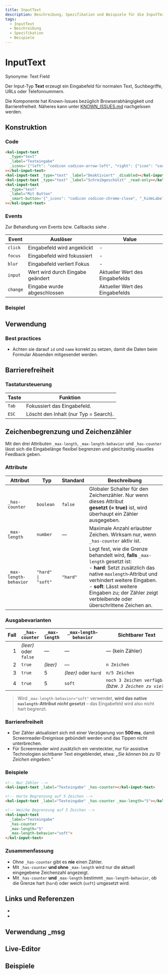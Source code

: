 ```yaml
---
title: InputText
description: Beschreibung, Spezifikation und Beispiele für die InputText-Komponente.
tags:
  - InputText
  - Beschreibung
  - Spezifikation
  - Beispiele
---
```



# InputText

Synonyme: Text Field

Der Input-Typ **Text** erzeugt ein Eingabefeld für normalen Text, Suchbegriffe, URLs oder Telefonnummern.

Die Komponente hat Known-Issues bezüglich Browserabhängigkeit und Barrierefreiheit. Näheres kann unter [KNOWN_ISSUES.md](https://github.com/public-ui/kolibri/blob/develop/KNOWN_ISSUES.md) nachgelssen werden.

## Konstruktion

### Code

```html
<kol-input-text
  _type="text"
  _label="Texteingabe"
  _icons='{"left": "codicon codicon-arrow-left", "right": {"icon": "codicon codicon-arrow-right", "style": {"font-size": "200%"}}}'
></kol-input-text>
<kol-input-text _type="text" _label="Deaktiviert" _disabled></kol-input-text>
<kol-input-text _type="text" _label="Schreibgeschützt" _read-only></kol-input-text>
<kol-input-text
  _type="text"
  _label="Mit Button"
  _smart-button='{"_icons": "codicon codicon-chrome-close", "_hideLabel": true, "_label": "Löschen"}'
></kol-input-text>
```

### Events

Zur Behandlung von Events bzw. Callbacks siehe <kol-link _label="Events" _href="../concepts/events" />.

| Event    | Auslöser                         | Value                           |
|----------|----------------------------------|---------------------------------|
| `click`  | Eingabefeld wird angeklickt      | -                               |
| `focus`  | Eingabefeld wird fokussiert      | -                               |
| `blur`   | Eingabefeld verliert Fokus       | -                               |
| `input`  | Wert wird durch Eingabe geändert | Aktueller Wert des Eingabefelds |
| `change` | Eingabe wurde abgeschlossen      | Aktueller Wert des Eingabefelds |

### Beispiel

<kol-input-text _type="text" _label="Texteingabe" _icons='{"left": "codicon codicon-arrow-left", "right": {"icon": "codicon codicon-arrow-right", "style": {"font-size": "200%"}}}'></kol-input-text>
<kol-input-text _type="text" _label="Deaktiviert" _disabled></kol-input-text>
<kol-input-text _type="text" _label="Schreibgeschützt" _read-only></kol-input-text>
<kol-input-text
  _type="text"
  _label="Mit Button"
  _smart-button='{"_icons": "codicon codicon-chrome-close", "_hideLabel": true, "_label": "Löschen"}'></kol-input-text>


## Verwendung

### Best practices

- Achten sie darauf `id` und `name` korrekt zu setzen, damit die Daten beim Formular Absenden mitgesendet werden.

## Barrierefreiheit

### Tastatursteuerung

| Taste | Funktion                              |
| ----- | ------------------------------------- |
| `Tab` | Fokussiert das Eingabefeld.           |
| `ESC` | Löscht den Inhalt (nur Typ = Search). |

## Zeichenbegrenzung und Zeichenzähler

Mit den drei Attributen `_max-length`, `_max-length-behavior` und `_has-counter` lässt sich die Eingabelänge flexibel begrenzen und gleichzeitig visuelles Feedback geben.

### Attribute

| Attribut               | Typ                | Standard | Beschreibung                                                                                                                                                                                                                                                                                |
| ---------------------- | ------------------ | -------- | ------------------------------------------------------------------------------------------------------------------------------------------------------------------------------------------------------------------------------------------------------------------------------------------- |
| `_has-counter`         | `boolean`          | `false`  | Globaler Schalter für den Zeichenzähler. Nur wenn dieses Attribut **gesetzt (= true)** ist, wird überhaupt ein Zähler ausgegeben.                                                                                                                                                           |
| `_max-length`          | `number`           | —        | Maximale Anzahl erlaubter Zeichen. Wirksam nur, wenn `_has-counter` aktiv ist.                                                                                                                                                                                                              |
| `_max-length-behavior` | `"hard" \| "soft"` | `"hard"` | Legt fest, wie die Grenze behandelt wird, **falls** `_max-length` gesetzt ist:<br />- **hard**: Setzt zusätzlich das native `maxlength`‑Attribut und verhindert weitere Eingaben.<br />- **soft**: Lässt weitere Eingaben zu; der Zähler zeigt verbleibende oder überschrittene Zeichen an. |

### Ausgabevarianten

| Fall | `_has-counter`        | `_max-length` | `_max-length-behavior` | Sichtbarer Text                                            |
| ---: | --------------------- | ------------- | ---------------------- | ---------------------------------------------------------- |
| 1    | *(leer)* oder `false` | —             | —                      | — (kein Zähler)                                            |
| 2    | `true`                | *(leer)*      | —                      | `n Zeichen`                                                |
| 3    | `true`                | 5             | *(leer)* oder `hard`   | `n/5 Zeichen`                                              |
| 4    | `true`                | 5             | `soft`                 | `noch 3 Zeichen verfügbar`<br />*(bzw. `3 Zeichen zu viel`)* |

> Wird `_max-length-behavior="soft"` verwendet, **wird das native `maxlength`‑Attribut *nicht* gesetzt** – das Eingabefeld wird also nicht hart begrenzt.

### Barrierefreiheit

* Der Zähler aktualisiert sich mit einer Verzögerung von **500 ms**, damit Screenreader‑Ereignisse gebündelt werden und das Tippen nicht unterbrechen.
* Für Screenreader wird zusätzlich ein versteckter, nur für assistive Technologien sichtbarer Text eingeblendet, etwa:
  *„Sie können bis zu 10 Zeichen eingeben.“*

### Beispiele

```html
<!-- Nur Zähler -->
<kol-input-text _label="Texteingabe" _has-counter></kol-input-text>

<!-- Harte Begrenzung auf 5 Zeichen -->
<kol-input-text _label="Texteingabe" _has-counter _max-length="5"></kol-input-text>

<!-- Weiche Begrenzung auf 5 Zeichen -->
<kol-input-text
  _label="Texteingabe"
  _has-counter
  _max-length="5"
  _max-length-behavior="soft">
</kol-input-text>
```

### Zusammenfassung

* Ohne `_has-counter` gibt es **nie** einen Zähler.
* Mit `_has-counter` **und ohne** `_max-length` wird nur die aktuell eingegebene Zeichenzahl angezeigt.
* Mit `_has-counter` **und** `_max-length` bestimmt `_max-length-behavior`, ob die Grenze hart (`hard`) oder weich (`soft`) umgesetzt wird.

## Links und Referenzen

- <kol-link _href="https://medium.com/@gavyn/til-autofocus-inputs-are-an-accessibility-problem-32ced60c3109" _target="_blank"></kol-link>
- <kol-link _href="https://www.jotform.com/blog/html5-datalists-what-you-need-to-know-78024/" _target="_blank"></kol-link>

<Readme />

## Verwendung _msg

<PropertyMsgUsage />

<ExampleLink component="input-text" />

## Live-Editor

<LiveEditorCompact component="input-text" />

## Beispiele

<Configurator component="input-text" sample="basic" />
